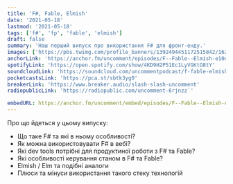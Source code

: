 ```yaml
---
title: 'F#, Fable, Elmish'
date: '2021-05-18'
lastmod: '2021-05-18'
tags: ['f#', 'fp', 'fable', 'elmish']
draft: false
summary: 'Наш перший випуск про використання F# для фронт-енду.'
images: ['https://pbs.twimg.com/profile_banners/1392494451172515842/1620833857/1500x500']
anchorLink: 'https://anchor.fm/uncomment/episodes/F--Fable--Elmish-e10o95r'
spotifyLink: 'https://open.spotify.com/show/4KD9H2P51Ec1LyVGKtO8tY'
soundcloudLink: 'https://soundcloud.com/uncommentpodcast/f-fable-elmish'
pocketcastsLink: 'https://pca.st/sbtk3yg0'
breakerLink: 'https://www.breaker.audio/slash-slash-uncomment'
radiopublicLink: 'https://radiopublic.com/uncomment-6rjnzz`'

embedURL: https://anchor.fm/uncomment/embed/episodes/F--Fable--Elmish-e10o95r
---
```


<AnchorPlayer url={embedURL} />

Про що йдеться у цьому випуску:

- Що таке F# та які в ньому особливості?
- Як можна використовувати F# в вебі?
- Які dev tools потрібні для продуктиної роботи з F# та Fable?
- Які особливості керування станом в F# та Fable?
- Elmish / Elm та подібні аналоги
- Плюси та мінуси використання такого стеку технологій
